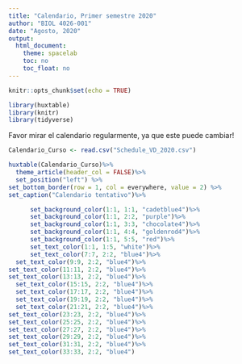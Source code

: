 ```yaml
---
title: "Calendario, Primer semestre 2020"
author: "BIOL 4026-001"
date: "Agosto, 2020"
output: 
  html_document: 
    theme: spacelab
    toc: no
    toc_float: no
---
```


```r
knitr::opts_chunk$set(echo = TRUE)
```

```r
library(huxtable)
library(knitr)
library(tidyverse)
```



Favor mirar el calendario regularmente, ya que este puede cambiar!

```r
Calendario_Curso <- read.csv("Schedule_VD_2020.csv")
```



```r
huxtable(Calendario_Curso)%>%
  theme_article(header_col = FALSE)%>%
  set_position("left") %>%
set_bottom_border(row = 1, col = everywhere, value = 2) %>%
set_caption("Calendario tentativo")%>%

      set_background_color(1:1, 1:1, "cadetblue4")%>% 
      set_background_color(1:1, 2:2, "purple")%>% 
      set_background_color(1:1, 3:3, "chocolate4")%>% 
      set_background_color(1:1, 4:4, "goldenrod4")%>% 
      set_background_color(1:1, 5:5, "red")%>%
      set_text_color(1:1, 1:5, "white")%>%
      set_text_color(7:7, 2:2, "blue4")%>%
  set_text_color(9:9, 2:2, "blue4")%>%
set_text_color(11:11, 2:2, "blue4")%>%
set_text_color(13:13, 2:2, "blue4")%>%               
  set_text_color(15:15, 2:2, "blue4")%>%
  set_text_color(17:17, 2:2, "blue4")%>%
  set_text_color(19:19, 2:2, "blue4")%>%
  set_text_color(21:21, 2:2, "blue4")%>%
set_text_color(23:23, 2:2, "blue4")%>%
set_text_color(25:25, 2:2, "blue4")%>%
set_text_color(27:27, 2:2, "blue4")%>%
set_text_color(29:29, 2:2, "blue4")%>%
set_text_color(31:31, 2:2, "blue4")%>%
set_text_color(33:33, 2:2, "blue4")
```


